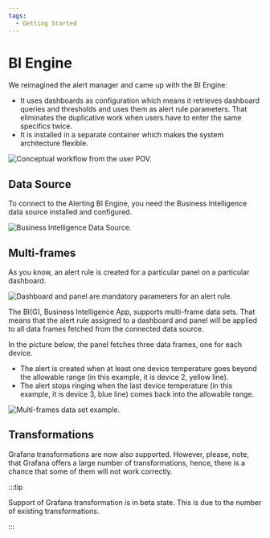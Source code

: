 ```yaml
---
tags:
  - Getting Started
---
```



# BI Engine

We reimagined the alert manager and came up with the BI Engine:

- It uses dashboards as configuration which means it retrieves dashboard queries and thresholds and uses them as alert rule parameters. That eliminates the duplicative work when users have to enter the same specifics twice.
- It is installed in a separate container which makes the system architecture flexible.

<Image
  title="Conceptual workflow from the user POV."
  src="/img/blog/2024-01-17-big-1.6.0/workflow.png"
/>

## Data Source

To connect to the Alerting BI Engine, you need the Business Intelligence data source installed and configured.

<Image title="Business Intelligence Data Source." src="/img/big/bi-ds.png" />

## Multi-frames

As you know, an alert rule is created for a particular panel on a particular dashboard.

<Image
  title="Dashboard and panel are mandatory parameters for an alert rule."
  src="/img/big/dash-panel.png"
/>

The BI(G), Business Intelligence App, supports multi-frame data sets. That means that the alert rule assigned to a dashboard and panel will be applied to all data frames fetched from the connected data source.

In the picture below, the panel fetches three data frames, one for each device.

- The alert is created when at least one device temperature goes beyond the allowable range (in this example, it is device 2, yellow line).
- The alert stops ringing when the last device temperature (in this example, it is device 3, blue line) comes back into the allowable range.

<Image
  title="Multi-frames data set example."
  src="/img/blog/2023-12-06-big-1.3.0/multi-frame.png"
/>

## Transformations

Grafana transformations are now also supported. However, please, note, that Grafana offers a large number of transformations, hence, there is a chance that some of them will not work correctly.

:::tip

Support of Grafana transformation is in beta state. This is due to the number of existing transformations.

:::
